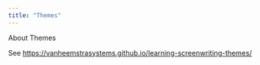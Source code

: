 ```yaml
---
title: "Themes"
---
```


About Themes

See <https://vanheemstrasystems.github.io/learning-screenwriting-themes/>
